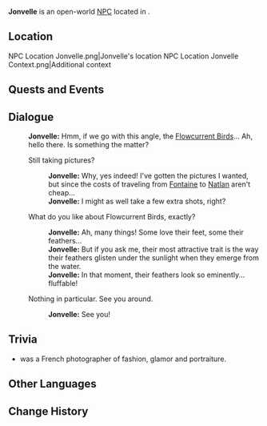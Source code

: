 {{Meta
<!-- Remove this template after adding the missing info -->
|missing_NPC_profile  = yes
}}
{{Character Infobox
|type             = Open-World NPC
|image            = NPC Jonvelle.png
|realname         = <!-- Optional, if different from in-game name -->
|deceased         = <!-- Past (for deceased prior to events of the game) or free response -->
|region           = Fontaine
|location         = Natlan
|affiliation      = 
|title            = 

|ancestry         = <!-- Clan/family -->
|father           = 
|mother           = 
|spouse           = 
|sibling          = 
|child            = 
|relative         = 

|voiceEN          = 
|voiceCN          = 
|voiceJP          = 
|voiceKR          = 
|dialoguereward   = 
}}
'''Jonvelle''' is an open-world [[NPC]] located in {{Location|Tezcatepetonco Range}}.
<!-- Following a certain dialogue branch for the first time gives the player AMOUNT_AS_WORD [[Item]]. -->

==Location==
<gallery>
NPC Location Jonvelle.png|Jonvelle's location
NPC Location Jonvelle Context.png|Additional context
</gallery>
<!--
==Profile==
Detailed story/lore information goes here.
''(To be added.)''

===Appearance===
Keep appearance section short and concise. Limit to 2 paragraphs with 3-4 sentences each.
''(To be added.)''
-->
==Quests and Events==
{{Quests and Events}}

==Dialogue==
{{Dialogue Start}}
:'''Jonvelle:''' Hmm, if we go with this angle, the [[Flowcurrent Bird]]s... Ah, hello there. Is something the matter?
:{{DIcon}} Still taking pictures?
::'''Jonvelle:''' Why, yes indeed! I've gotten the pictures I wanted, but since the costs of traveling from [[Fontaine]] to [[Natlan]] aren't cheap...
::'''Jonvelle:''' I might as well take a few extra shots, right?
:{{DIcon}} What do you like about Flowcurrent Birds, exactly?
::'''Jonvelle:''' Ah, many things! Some love their feet, some their feathers...
::'''Jonvelle:''' But if you ask me, their most attractive trait is the way their feathers glisten under the sunlight when they emerge from the water.
::'''Jonvelle:''' In that moment, their feathers look so eminently... fluffable!
:{{DIcon}} Nothing in particular. See you around.
::'''Jonvelle:''' See you!
{{Dialogue End}}
<!--
==Event Dialogue==
===Event Name===
{{Dialogue Start}}
:'''Jonvelle:'''
{{Dialogue End}}
-->
==Trivia==
*{{w|Jean-François Jonvelle}} was a French photographer of fashion, glamor and portraiture.
==Other Languages==
{{Other Languages|default_hidden=1
|en      = Jonvelle
|zhs     = 容韦勒
|zhs_rm  = Róngwéilēi
|zht     = 容韋勒
|zht_rm  = Róngwéilēi
|ja      = ジョンヴェル
|ja_rm   = Jonveru
|ko      = 종벨
|es      = Jonvelle
|fr      = Jonvelle
|ru      = Жонвель
|th      = Jonvelle
|vi      = Jonvelle
|de      = Jonvelle
|id      = Jonvelle
|pt      = Jonvelle
|tr      = Jonvelle
|it      = Jonvelle
}}

==Change History==
{{Change History|5.2}}
<!--
==References==
{{Reflist}}
-->